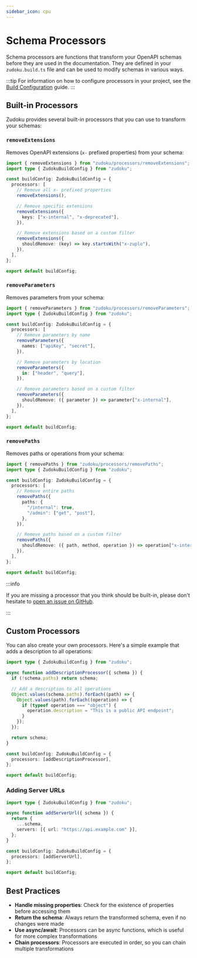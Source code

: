 ```yaml
---
sidebar_icon: cpu
---
```


# Schema Processors

Schema processors are functions that transform your OpenAPI schemas before they are used in the documentation. They are defined in your `zudoku.build.ts` file and can be used to modify schemas in various ways.

:::tip
For information on how to configure processors in your project, see the [Build Configuration](../configuration/build-configuration) guide.
:::

## Built-in Processors

Zudoku provides several built-in processors that you can use to transform your schemas:

### `removeExtensions`

Removes OpenAPI extensions (`x-` prefixed properties) from your schema:

```ts
import { removeExtensions } from "zudoku/processors/removeExtensions";
import type { ZudokuBuildConfig } from "zudoku";

const buildConfig: ZudokuBuildConfig = {
  processors: [
    // Remove all x- prefixed properties
    removeExtensions(),

    // Remove specific extensions
    removeExtensions({
      keys: ["x-internal", "x-deprecated"],
    }),

    // Remove extensions based on a custom filter
    removeExtensions({
      shouldRemove: (key) => key.startsWith("x-zuplo"),
    }),
  ],
};

export default buildConfig;
```

### `removeParameters`

Removes parameters from your schema:

```ts
import { removeParameters } from "zudoku/processors/removeParameters";
import type { ZudokuBuildConfig } from "zudoku";

const buildConfig: ZudokuBuildConfig = {
  processors: [
    // Remove parameters by name
    removeParameters({
      names: ["apiKey", "secret"],
    }),

    // Remove parameters by location
    removeParameters({
      in: ["header", "query"],
    }),

    // Remove parameters based on a custom filter
    removeParameters({
      shouldRemove: ({ parameter }) => parameter["x-internal"],
    }),
  ],
};

export default buildConfig;
```

### `removePaths`

Removes paths or operations from your schema:

```ts
import { removePaths } from "zudoku/processors/removePaths";
import type { ZudokuBuildConfig } from "zudoku";

const buildConfig: ZudokuBuildConfig = {
  processors: [
    // Remove entire paths
    removePaths({
      paths: {
        "/internal": true,
        "/admin": ["get", "post"],
      },
    }),

    // Remove paths based on a custom filter
    removePaths({
      shouldRemove: ({ path, method, operation }) => operation["x-internal"],
    }),
  ],
};

export default buildConfig;
```

:::info

If you are missing a processor that you think should be built-in, please don't hesitate to [open an issue on GitHub](https://github.com/zuplo/zudoku/issues/new).

:::

## Custom Processors

You can also create your own processors. Here's a simple example that adds a description to all operations:

```ts
import type { ZudokuBuildConfig } from "zudoku";

async function addDescriptionProcessor({ schema }) {
  if (!schema.paths) return schema;

  // Add a description to all operations
  Object.values(schema.paths).forEach((path) => {
    Object.values(path).forEach((operation) => {
      if (typeof operation === "object") {
        operation.description = "This is a public API endpoint";
      }
    });
  });

  return schema;
}

const buildConfig: ZudokuBuildConfig = {
  processors: [addDescriptionProcessor],
};

export default buildConfig;
```

### Adding Server URLs

```ts
import type { ZudokuBuildConfig } from "zudoku";

async function addServerUrl({ schema }) {
  return {
    ...schema,
    servers: [{ url: "https://api.example.com" }],
  };
}

const buildConfig: ZudokuBuildConfig = {
  processors: [addServerUrl],
};

export default buildConfig;
```

## Best Practices

- **Handle missing properties**: Check for the existence of properties before accessing them
- **Return the schema**: Always return the transformed schema, even if no changes were made
- **Use async/await**: Processors can be async functions, which is useful for more complex transformations
- **Chain processors**: Processors are executed in order, so you can chain multiple transformations
